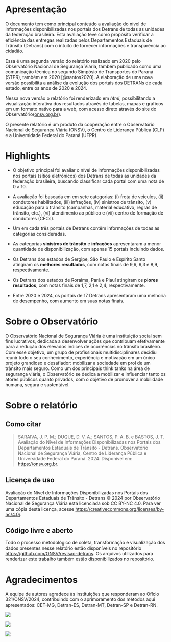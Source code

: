 # Apresentação {.unnumbered}

O documento tem como principal conteúdo a avaliação do nível de informações disponibilizadas nos portais dos Detrans de todas as unidades da federação brasileira. Esta avaliação teve como propósito verificar a eficiência das entregas realizadas pelos Departamentos Estaduais de Trânsito (Detrans) com o intuito de fornecer informações e transparência ao cidadão.

Essa é uma segunda versão do relatório realizado em 2020 pelo Observatório Nacional de Segurança Viária, também publicado como uma comunicação técnica no segundo Simpósio de Transportes do Paraná (STPR), também em 2020 [@santos2020]. A elaboração de uma nova versão possibilita a análise da evolução dos portais dos DETRANs de cada estado, entre os anos de 2020 e 2024.

Nessa nova versão o relatório foi renderizado em _html_, possibilitando a visualização interativa dos resultados através de tabelas, mapas e gráficos em um formato nativo para a web, com acesso direto através do site do Observatório([onsv.org.br](https://onsv.org.br)).

O presente relatório é um produto da cooperação entre o Observatório Nacional de Segurança Viária (ONSV), o Centro de Liderança Pública (CLP) e a Universidade Federal do Paraná (UFPR).

# Highlights

- O objetivo principal foi avaliar o nível de informações disponibilizadas nos portais (sítios eletrônicos) dos Detrans de todas as unidades da federação brasileira, buscando classificar cada portal com uma nota de 0 a 10.

- A avaliação foi baseada em em sete categorias: (i) frota de veículos, (ii) condutores habilitados, (iii) infrações, (iv) sinistros de trânsito, (v) educação para o trânsito (campanhas, material educativo, regras de trânsito, etc.), (vi) atendimento ao público e (vii) centro de formação de condutores (CFCs).

- Um em cada três portais de Detrans contêm informações de todas as categorias consideradas.

- As categorias **sinistros de trânsito** e **infrações** apresentaram a menor quantidade de disponibilização, com apenas 15 portais incluindo dados.

- Os Detrans dos estados de Sergipe, São Paulo e Espírito Santo atingiram os **melhores resultados**, com notas finais de 9,6, 9,3 e 8,9, respectivamente.

- Os Detrans dos estados de Roraima, Pará e Piauí atingiram os **piores resultados**, com notas finais de 1,7, 2,1 e 2,4, respectivamente.

- Entre 2020 e 2024, os portais de 17 Detrans apresentaram uma melhoria de desempenho, com aumento em suas notas finais.

# Sobre o Observatório

O Observatório Nacional de Segurança Viária é uma instituição social sem fins lucrativos, dedicada a desenvolver ações que contribuam efetivamente para a redução dos elevados índices de ocorrências no trânsito brasileiro. Com esse objetivo, um grupo de profissionais multidisciplinares decidiu reunir todo o seu conhecimento, experiência e motivação em um único projeto grandioso e desafiador: mobilizar a sociedade em prol de um trânsito mais seguro. Como um dos principais think tanks na área de segurança viária, o Observatório se dedica a mobilizar e influenciar tanto os atores públicos quanto privados, com o objetivo de promover a mobilidade humana, segura e sustentável.

# Sobre o relatório

## Como citar

> SARAIVA, J. P. M.; DUQUE, D. V. A.; SANTOS, P. A. B. e BASTOS, J. T. Avaliação do Nível de Informações Disponibilizadas nos Portais dos Departamentos Estaduais de Trânsito - Detrans. Observatório Nacional de Segurança Viária, Centro de Liderança Pública e Universidade Federal do Paraná. 2024. Disponível em: <https://onsv.org.br>.

## Licença de uso

Avaliação do Nível de Informações Disponibilizadas nos Portais dos Departamentos Estaduais de Trânsito - Detrans © 2024 por Observatório Nacional de Segurança Viária está licenciada sob CC BY-NC 4.0. Para ver uma cópia desta licença, acesse <https://creativecommons.org/licenses/by-nc/4.0/>.

## Código livre e aberto

Todo o processo metodológico de coleta, transformação e visualização dos dados presentes nesse relatório estão disponíveis no repositório <https://github.com/ONSV/revisao-detrans>. Os arquivos utilizados para renderizar este trabalho também estão disponibilizados no repositório.

# Agradecimentos

A equipe de autores agradece às instituições que responderam ao Ofício 321/ONSV/2024, contribuindo com o aprimoramento dos métodos aqui apresentados: CET-MG, Detran-ES, Detran-MT, Detran-SP e Detran-RN.

:::{layout="[50, 28, 19]"}

:::{.left}

![](logo/onsv_logo_main.png)

:::

:::{.mid}

![](logo/clp-logo.png)

:::

:::{.right}

![](logo/marca_UFPR.png)

:::

:::
